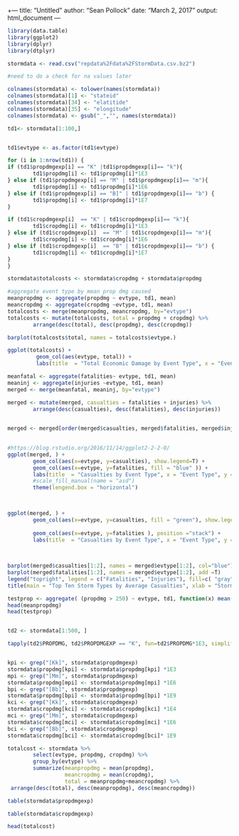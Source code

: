 +---
title: "Untitled"
author: "Sean Pollock"
date: "March 2, 2017"
output: html_document
---

```r
library(data.table)
library(ggplot2)
library(dplyr)
library(dtplyr)
```


```r
stormdata <- read.csv("repdata%2Fdata%2FStormData.csv.bz2")

```


```r
#need to do a check for na values later

colnames(stormdata) <- tolower(names(stormdata))
colnames(stormdata)[1] <- "stateid"
colnames(stormdata)[34] <- "elatitide"
colnames(stormdata)[35] <- "elongitude"
colnames(stormdata) <- gsub("_","", names(stormdata))

```




```r
td1<- stormdata[1:100,]

```

```r

```


```r
td1$evtype <- as.factor(td1$evtype)

```


```r
for (i in 1:nrow(td1)) {
if (td1$propdmgexp[i] == "K" |td1$propdmgexp[i]== "k"){
        td1$propdmg[i] <- td1$propdmg[i]*1E3
} else if (td1$propdmgexp[i] == "M" | td1$propdmgexp[i]== "m"){
        td1$propdmg[i] <- td1$propdmg[i]*1E6
} else if (td1$propdmgexp[i] == "B]" | td1$propdmgexp[i]== "b") {
        td1$propdmg[i] <- td1$propdmg[i]*1E7
}

if (td1$cropdmgexp[i]  == "K" | td1$cropdmgexp[i]== "k"){
        td1$cropdmg[i] <- td1$cropdmg[i]*1E3
} else if (td1$cropdmgexp[i]  == "M" | td1$cropdmgexp[i]== "m"){
        td1$cropdmg[i] <- td1$cropdmg[i]*1E6
} else if (td1$cropdmgexp[i]  == "B" | td1$cropdmgexp[i]== "b") {
        td1$cropdmg[i] <- td1$cropdmg[i]*1E7
}
}
```


```r
stormdata$totalcosts <- stormdata$cropdmg + stormdata$propdmg
```


```r
#aggregate event type by mean prop dmg caused
meanpropdmg <- aggregate(propdmg ~ evtype, td1, mean)
meancropdmg <- aggregate(cropdmg ~evtype, td1, mean)
totalcosts <- merge(meanpropdmg, meancropdmg, by="evtype")
totalcosts <- mutate(totalcosts, total = propdmg + cropdmg) %>%
        arrange(desc(total), desc(propdmg), desc(cropdmg))

```

```r
barplot(totalcosts$total, names = totalcosts$evtype.)

```



```r
ggplot(totalcosts) +
         geom_col(aes(evtype, total)) +
         labs(title  = "Total Economic Damage by Event Type", x = "Event Type", y = "Total Damage")
```


```r
meanfatal <- aggregate(fatalities~ evtype, td1, mean)
meaninj <- aggregate(injuries ~evtype, td1, mean)
merged <- merge(meanfatal, meaninj, by="evtype")
```

```r
merged <- mutate(merged, casualties = fatalities + injuries) %>%
        arrange(desc(casualties), desc(fatalities), desc(injuries))
        
```


```r
merged <- merged[order(merged$casualties, merged$fatalities, merged$injuries)]
        
```

```r
#https://blog.rstudio.org/2016/11/14/ggplot2-2-2-0/
ggplot(merged, ) +
        geom_col(aes(x=evtype, y=casualties), show.legend=T) +
        geom_col(aes(x=evtype, y=fatalities, fill = "blue" )) +
        labs(title  = "Casualties by Event Type", x = "Event Type", y = "Casualties") +
        #scale_fill_manual(name = "asd")
        theme(lengend.box = "horizontal")
       
```


```r

```




```r
ggplot(merged, ) +
        geom_col(aes(x=evtype, y=casualties, fill = "green"), show.legend= T) +
        
        geom_col(aes(x=evtype, y=fatalities ), position ="stack") +
        labs(title  = "Casualties by Event Type", x = "Event Type", y = "Casualties") 
     
                
```



```r
barplot(merged$casualties[1:2], names = merged$evtype[1:2], col="blue")
barplot(merged$fatalities[1:2], names = merged$evtype[1:2], add =T)
legend("topright", legend = c("Fatalities", "Injuries"), fill=c( "gray", "blue"))
title(main = "Top Ten Storm Types by Average Casualties", xlab = "Storm Type", ylab= "Casualties")
```

```r
testprop <- aggregate( (propdmg > 250) ~ evtype, td1, function(x) mean(x >= 250))
head(meanpropdmg)
head(testprop)
```

```r

```

```r
td2 <- stormdata[1:500, ]
```

```r
tapply(td2$PROPDMG, td2$PROPDMGEXP == "K", fun=td2$PROPDMG*1E3, simplify = f )
```

```r

```

```r
kpi <- grep("[Kk]", stormdata$propdmgexp)
stormdata$propdmg[kpi] <- stormdata$propdmg[kpi] *1E3
mpi <- grep("[Mm]", stormdata$propdmgexp)
stormdata$propdmg[mpi] <- stormdata$propdmg[mpi] *1E6
bpi <- grep("[Bb]", stormdata$propdmgexp)
stormdata$propdmg[bpi] <- stormdata$propdmg[bpi] *1E9
kci <- grep("[Kk]", stormdata$cropdmgexp)
stormdata$cropdmg[kci] <- stormdata$cropdmg[kci] *1E4
mci <- grep("[Mm]", stormdata$cropdmgexp)
stormdata$cropdmg[mci] <- stormdata$cropdmg[mci] *1E6
bci <- grep("[Bb]", stormdata$cropdmgexp)
stormdata$cropdmg[bci] <- stormdata$cropdmg[bci]* 1E9
```

```r
totalcost <- stormdata %>%
        select(evtype, propdmg, cropdmg) %>%
        group_by(evtype) %>%
        summarize(meanpropdmg = mean(propdmg),
                  meancropdmg = mean(cropdmg),
                  total = meanpropdmg+meancropdmg) %>%
 arrange(desc(total), desc(meanpropdmg), desc(meancropdmg))
```

```r
table(stormdata$propdmgexp)
```

```r
table(stormdata$cropdmgexp)

```

```r
head(totalcost)
```

```r

```

```r

```

```r

```